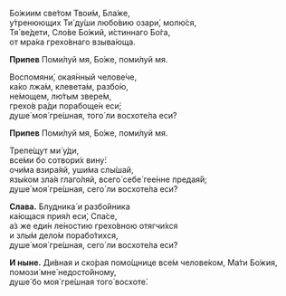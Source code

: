 Бо́жиим све́том Твои́м, Бла́же,  
у́тренюющих Ти́ ду́ши любо́вию озари́, молю́ся,  
Тя́ ве́дети, Сло́ве Бо́жий, и́стиннаго Бо́га,  
от мра́ка грехо́внаго взыва́юща.

**Припев** Поми́луй мя, Бо́же, поми́луй мя.

Воспомяни́, окая́нный челове́че,  
ка́ко лжа́м, клевета́м, разбо́ю,  
не́мощем, лю́тым звере́м,  
грехо́в ра́ди порабоще́н еси́;  
душе́ моя́ гре́шная, того́ ли восхоте́ла еси́?

**Припев** Поми́луй мя, Бо́же, поми́луй мя.

Трепе́щут ми́ у́ди,  
все́ми бо сотвори́х вину́:  
очи́ма взира́яй, уши́ма слы́шай,  
язы́ком зла́я глаго́ляй, всего́ себе́ гее́нне предая́й;  
душе́ моя́ гре́шная, сего́ ли восхоте́ла еси́?

**Слава.** Блудника́ и разбо́йника  
ка́ющася прия́л еси́, Спа́се,  
а́з же еди́н ле́ностию грехо́вною отягчи́хся  
и злы́м дело́м порабо́тихся,  
душе́ моя́ гре́шная, сего́ ли восхоте́ла еси́?

**И ныне.** Ди́вная и ско́рая помо́щнице все́м челове́ком, Ма́ти Бо́жия,  
помози́ мне́ недосто́йному,  
душе́ бо моя́ гре́шная того́ восхоте́.
